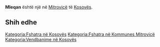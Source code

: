 {{Fshat në 
 | Emri                = Mleqan
 | EmriAlt                = 
 | NAME_SHORT_FORM=      
 | NAME_GENERIC=      
 | NAME_SORT_NAME_RO=      MLEQAN
 | FULL_NAME_RO = Mleqan
 | FULL_NAME_ND_RO=Mleqan
 | SORT_NAME_RG=MLEQAN
 | FULL_NAME_RG=Mleqan
 | FULL_NAME_ND_RG=Mleqan
 | SRP_NAME_SHORT_FORM=      
 | SRP_NAME_GENERIC=      
 | SRP_NAME_SORT_NAME_RO=      
 | SRP_FULL_NAME_RO = 
 | SRP_FULL_NAME_ND_RO=
 | SRP_SORT_NAME_RG=
 | SRP_FULL_NAME_RG=
 | SRP_FULL_NAME_ND_RG=
 | Emri (Rasa dhanore) = 
 | Figura              = 
 | Shteti              = Kosovo
 | Komuna              = Mitrovicë
 | Kodi postar         = 
 | Sipërfaqja          = 

 | Popullsia           = 

 | Regj. i popullsisë  = 
 | Dend. e popullsisë  = 
 | Faqja zyrtare       = 
 <!--- Koordinatat ----> 
 | Gjerësia            = 42.570278
 | Gjatësia            = 20.754722
 | Lartësia            = 
}}
'''Mleqan''' është një [[]] në [[Mitrovicë]] të [[Kosovës]].

<!-- == Gjeografia == -->
<!-- == Historia == -->
<!-- == Demografia == -->
== Shih edhe ==
{{Komuna Mitrovicë}}
{{Kosovo-Administrata-Cung}}

[[Kategoria:Fshatra në Kosovës]]
[[Kategoria:Fshatra në Kommunes Mitrovicë]]
[[Kategoria:Vendbanime në Kosovës]]